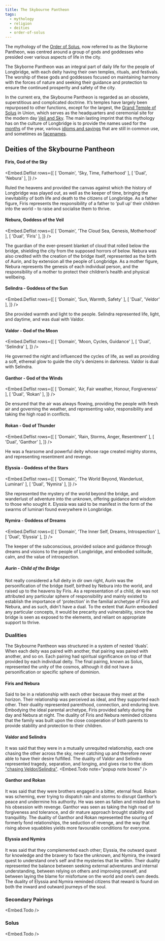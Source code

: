 ```yaml
---
title: The Skybourne Pantheon
tags:
  - mythology
  - religion
  - deities
  - order-of-solus
---
```

The mythology of the [Order of Solus](lore:order-of-solus), now referred to as
the Skyborne Pantheon, was centred around a group of gods and goddesses who
presided over various aspects of life in the city. 

The Skyborne Pantheon was an integral part of daily life for the people of
Longbridge, with each deity having their own temples, rituals, and festivals.
The worship of these gods and goddesses focused on maintaining harmony with the
forces of nature and seeking their guidance and protection to ensure the
continued prosperity and safety of the city.

In the current era, the Skybourne Pantheon is regarded as an obsolete,
superstitious and complicated doctrine. It’s temples have largely been
repurposed to other functions, except for the largest, the [Grand Temple of
Solus](location:temple-of-solus) in Union, which serves as the headquarters and
ceremonial site for the modern day [Veil and Sky](lore:assembly-of-veil-and-sky-contemporary).
The main lasting imprint that this mythology has on the culture of Longbridge
is to provide the names used for the [months](lore:months) of the year, various
[idioms and sayings](lore:colloquial-idioms) that are still in common use, and
sometimes as [facenames](lore:facenames).

## Deities of the Skybourne Pantheon

#### Firis, God of the Sky
<Embed.Deflist rows={[
  [ 'Domain', 'Sky, Time, Fatherhood' ],
  [ 'Dual', 'Nebura' ],
]} />

Ruled the heavens and provided the canvas against which the history of
Longbridge was played out, as well as the keeper of time, bringing the
inevitability of both life and death to the citizens of Longbridge. As a father
figure, Firis represents the responsibility of a father to ‘pull up’ their
children into the world - to raise and socialise them to thrive.

#### Nebura, Goddess of the Veil
<Embed.Deflist rows={[
  [ 'Domain', 'The Cloud Sea, Genesis, Motherhood' ],
  [ 'Dual', 'Firis' ],
]} />

The guardian of the ever-present blanket of cloud that rolled below the bridge,
shielding the city from the supposed horrors of below. Nebura was also credited
with the creation of the bridge itself, represented as the birth of Aurin, and
by extension all the people of Longbridge. As a mother figure, Nebura
represents the genesis of each individual person, and the responsibility of a
mother to protect their children’s health and physical wellbeing.

#### Selindra - Goddess of the Sun
<Embed.Deflist rows={[
  [ 'Domain', 'Sun, Warmth, Safety' ],
  [ 'Dual', 'Veldor' ],
]} />

She provided warmth and light to the people. Selindra represented life, light,
and daytime, and was dual with Valdor.

#### Valdor - God of the Moon
<Embed.Deflist rows={[
  [ 'Domain', 'Moon, Cycles, Guidance' ],
  [ 'Dual', 'Selindra' ],
]} />

He governed the night and influenced the cycles of life, as well as providing a
soft, ethereal glow to guide the city's denizens in darkness. Valdor is dual
with Selindra.

#### Ganthor - God of the Winds
<Embed.Deflist rows={[
  [ 'Domain', 'Air, Fair weather, Honour, Forgiveness' ],
  [ 'Dual', 'Rokan' ],
]} />

De ensured that the air was always flowing, providing the people with fresh air
and governing the weather, and representing valor, responsibility and taking
the high road in conflicts.

#### Rokan - God of Thunder
<Embed.Deflist rows={[
  [ 'Domain', 'Rain, Storms, Anger, Resentment' ],
  [ 'Dual', 'Ganthor' ],
]} />

He was a fearsome and powerful deity whose rage created mighty storms, and
representing resentment and revenge.

#### Elyssia - Goddess of the Stars
<Embed.Deflist rows={[
  [ 'Domain', 'The World Beyond, Wanderlust, Luminari' ],
  [ 'Dual', 'Nymira' ],
]} />

She represented the mystery of the world beyond the bridge, and wanderlust of
adventure into the unknown, offering guidance and wisdom to those who sought
it. Elyssia was said to be manifest in the form of the swarms of luminari found
everywhere in Longbridge.

#### Nymira - Goddess of Dreams
<Embed.Deflist rows={[
  [ 'Domain', 'The Inner Self, Dreams, Introspection' ],
  [ 'Dual', 'Elyssia' ],
]} />

The keeper of the subconscious, provided solace and guidance through dreams and
visions to the people of Longbridge, and embodied solitude, calm, and the value
of introspection.

##### Aurin - Child of the Bridge

Not really considered a full deity in dir own right, Aurin was the
personification of the bridge itself, birthed by Nebura into the world, and
raised up to the heavens by Firis. As a representation of a child, de was not
attributed any particular sphere of responsibility and mainly existed to
establish the importance of ‘protection’ in the familial archetype of Firis and
Nebura, and as such, didn't have a dual. To the extent that Aurin embodied any
particular concepts, it would be precarity and vulnerability, since the bridge
is seen as exposed to the elements, and reliant on appropriate support to thrive.

### Dualities

The Skybourne Pantheon was structured in a system of nested ‘duals’. When each
deity was paired with another, that pairing was paired with another, and so on.
Each pairing had spiritual significance on top of that provided by each
individual deity. The final pairing, known as Solus, represented the unity of
the cosmos, although it did not have a personification or specific sphere of
dominion.

#### Firis and Nebura
Said to be in a relationship with each other because they meet at the horizon.
Their relationship was perceived as ideal, and they supported each other. Their
duality represented parenthood, connection, and enduring love. Embodying the
ideal parental archetype, Firis provided safety during the day and Nebura at
night. The duality of Firis and Nebura reminded citizens that the family was
built upon the close cooperation of both parents to provide stability and
protection to their children.

#### Valdor and Selindra
It was said that they were in a mutually unrequited relationship, each one
chasing the other across the sky, never catching up and therefore never able to
have their desire fulfilled. The duality of Valdor and Selindra represented
tragedy, separation, and longing, and gives rise to the idiom ["chasing
Veldor/Selindra"](lore:idioms#chasing-veldor--chasing-selindra).
<Embed.Todo note="popup note boxes" />

#### Ganthor and Rokan
It was said that they were brothers engaged in a bitter, eternal feud. Rokan
was scheming, ever trying to dispatch rain and storms to disrupt Ganthor’s
peace and undermine his authority. He was seen as fallen and misled due to his
obsession with revenge. Ganthor was seen as taking the high road of forgiveness
and tolerance, and dir mature approach brought stability and tranquillity. The
duality of Ganthor and Rokan represented the souring of formerly fond
relationships, the seduction of revenge, and the way that rising above
squabbles yields more favourable conditions for everyone.

#### Elyssia and Nymira
It was said that they complemented each other; Elyssia, the outward quest for
knowledge and the bravery to face the unknown, and Nymira, the inward quest to
understand one’s self and the mysteries that lie within. Their duality
represented the balance between seeking external adventures and internal
understanding, between relying on others and improving oneself, and between
laying the blame for misfortune on the world and one’s own deeds. The duality
of Elyssia and Nymira reminded citizens that reward is found on both the inward
and outward journeys of the soul.

### Secondary Pairings

<Embed.Todo />

### Solus

<Embed.Todo />

